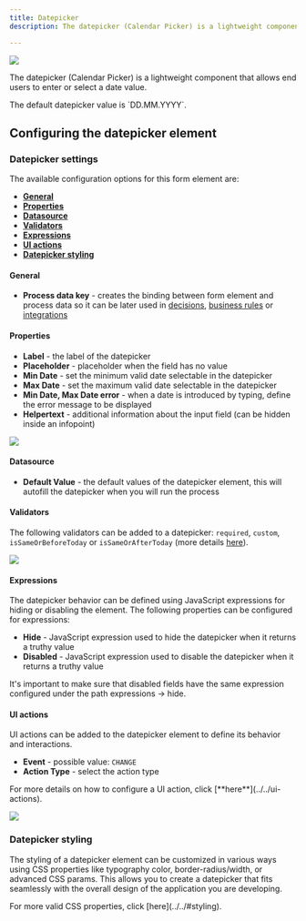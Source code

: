 ```yaml
---
title: Datepicker
description: The datepicker (Calendar Picker) is a lightweight component that allows end users to enter or select a date value.

---
```


![](https://s3.eu-west-1.amazonaws.com/docx.flowx.ai/building-blocks/ui-designer/datepicker_form_field.png)

The datepicker (Calendar Picker) is a lightweight component that allows end users to enter or select a date value.

<Info>
The default datepicker value is `DD.MM.YYYY`.
</Info>

## Configuring the datepicker element

### Datepicker settings

The available configuration options for this form element are:

- [**General**](#general)
- [**Properties**](#properties)
- [**Datasource**](#datasource)
- [**Validators**](#validators)
- [**Expressions**](#expressions)
- [**UI actions**](#ui-actions)
- [**Datepicker styling**](#datepicker-styling)

#### General
   
* **Process data key** - creates the binding between form element and process data so it can be later used in [decisions](../../../node/exclusive-gateway-node.md), [business rules](../../../actions/business-rule-action/business-rule-action.md) or [integrations](../../../node/message-send-received-task-node.md#from-integration)

#### Properties

* **Label** - the label of the datepicker 
* **Placeholder** - placeholder when the field has no value
* **Min Date** - set the minimum valid date selectable in the datepicker
* **Max Date** - set the maximum valid date selectable in the datepicker
* **Min Date, Max Date error** - when a date is introduced by typing, define the error message to be displayed
* **Helpertext** - additional information about the input field (can be hidden inside an infopoint)

![](https://s3.eu-west-1.amazonaws.com/docx.flowx.ai/building-blocks/ui-designer/datepicker1.png)

#### Datasource
   
* **Default Value** - the default values of the datepicker element, this will autofill the datepicker when you will run the process

#### Validators

The following validators can be added to a datepicker: `required`, `custom`, `isSameOrBeforeToday` or `isSameOrAfterToday` (more details [here](../../validators.md)).

![](https://s3.eu-west-1.amazonaws.com/docx.flowx.ai/building-blocks/ui-designer/datepicker2.png)

#### Expressions

The datepicker behavior can be defined using JavaScript expressions for hiding or disabling the element. The following properties can be configured for expressions:
   
* **Hide** - JavaScript expression used to hide the datepicker when it returns a truthy value
* **Disabled** - JavaScript expression used to disable the datepicker when it returns a truthy value

<Info>
It's important to make sure that disabled fields have the same expression configured under the path expressions → hide.
</Info>

#### UI actions

UI actions can be added to the datepicker element to define its behavior and interactions.

* **Event** - possible value: `CHANGE`
* **Action Type** - select the action type

<Tip>
For more details on how to configure a UI action, click [**here**](../../ui-actions).
</Tip>


![](https://s3.eu-west-1.amazonaws.com/docx.flowx.ai/building-blocks/ui-designer/datepicker3.png)

### Datepicker styling

The styling of a datepicker element can be customized in various ways using CSS properties like typography color, border-radius/width, or advanced CSS params. This allows you to create a datepicker that fits seamlessly with the overall design of the application you are developing.

<Tip>
For more valid CSS properties, click [here](../../#styling).
</Tip>


